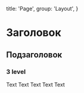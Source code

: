 
  title: 'Page',
  group: 'Layout',
}

# Заголовок
## Подзаголовок
### 3 level
Text Text Text Text Text

